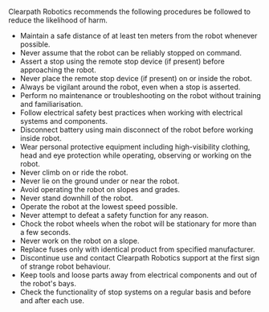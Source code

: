 Clearpath Robotics recommends the following procedures be followed to reduce the likelihood of harm.

- Maintain a safe distance of at least ten meters from the robot whenever possible.
- Never assume that the robot can be reliably stopped on command.
- Assert a stop using the remote stop device (if present) before approaching the robot.
- Never place the remote stop device (if present) on or inside the robot.
- Always be vigilant around the robot, even when a stop is asserted.
- Perform no maintenance or troubleshooting on the robot without training and familiarisation.
- Follow electrical safety best practices when working with electrical systems and components.
- Disconnect battery using main disconnect of the robot before working inside robot.
- Wear personal protective equipment including high-visibility clothing, head and eye protection while
  operating, observing or working on the robot.
- Never climb on or ride the robot.
- Never lie on the ground under or near the robot.
- Avoid operating the robot on slopes and grades.
- Never stand downhill of the robot.
- Operate the robot at the lowest speed possible.
- Never attempt to defeat a safety function for any reason.
- Chock the robot wheels when the robot will be stationary for more than a few seconds.
- Never work on the robot on a slope.
- Replace fuses only with identical product from specified manufacturer.
- Discontinue use and contact Clearpath Robotics support at the first sign of strange robot behaviour.
- Keep tools and loose parts away from electrical components and out of the robot's bays.
- Check the functionality of stop systems on a regular basis and before and after each use.
